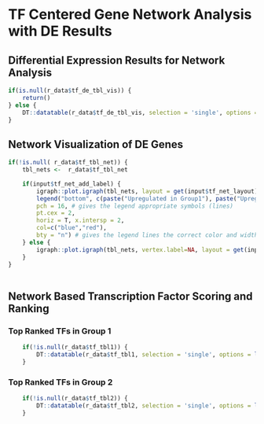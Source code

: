 
# TF Centered Gene Network Analysis with DE Results

## Differential Expression Results for Network Analysis

```r
if(is.null(r_data$tf_de_tbl_vis)) {
    return()
} else {
    DT::datatable(r_data$tf_de_tbl_vis, selection = 'single', options = list(scrollX = TRUE, scrollY = "300px", searching=T))
}
```


## Network Visualization of DE Genes

```r
if(!is.null( r_data$tf_tbl_net)) {
    tbl_nets <-  r_data$tf_tbl_net

    if(input$tf_net_add_label) {
        igraph::plot.igraph(tbl_nets, layout = get(input$tf_net_layout))
        legend("bottom", c(paste("Upregulated in Group1"), paste("Upregulated in Group2")), # Double check the direction
        pch = 16, # gives the legend appropriate symbols (lines)
        pt.cex = 2,
        horiz = T, x.intersp = 2,
        col=c("blue","red"),
        bty = "n") # gives the legend lines the correct color and width
    } else {
        igraph::plot.igraph(tbl_nets, vertex.label=NA, layout = get(input$tf_net_layout))
    }
}
    
```


## Network Based Transcription Factor Scoring and Ranking

### Top Ranked TFs in Group 1

```r
    if(!is.null(r_data$tf_tbl1)) {
        DT::datatable(r_data$tf_tbl1, selection = 'single', options = list(scrollX = TRUE, scrollY = "350px", searching=T, lengthMenu = c(20,50,100)))
    }

```

### Top Ranked TFs in Group 2

```r
    if(!is.null(r_data$tf_tbl2)) {
        DT::datatable(r_data$tf_tbl2, selection = 'single', options = list(scrollX = TRUE, scrollY = "350px", searching=T, lengthMenu = c(20,50,100)))
    }
```


